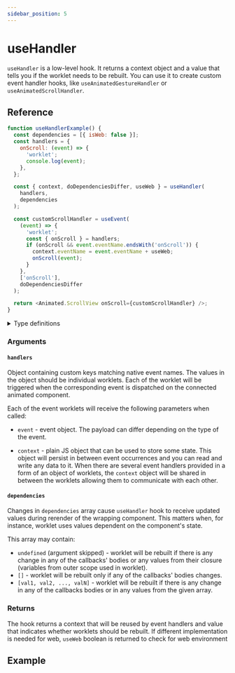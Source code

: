 ```yaml
---
sidebar_position: 5
---
```


# useHandler

`useHandler` is a low-level hook. It returns a context object and a value that tells you if the worklet needs to be rebuilt. You can use it to create custom event handler hooks, like `useAnimatedGestureHandler` or `useAnimatedScrollHandler`.

## Reference

```js
function useHandlerExample() {
  const dependencies = [{ isWeb: false }];
  const handlers = {
    onScroll: (event) => {
      'worklet';
      console.log(event);
    },
  };

  const { context, doDependenciesDiffer, useWeb } = useHandler(
    handlers,
    dependencies
  );

  const customScrollHandler = useEvent(
    (event) => {
      'worklet';
      const { onScroll } = handlers;
      if (onScroll && event.eventName.endsWith('onScroll')) {
        context.eventName = event.eventName + useWeb;
        onScroll(event);
      }
    },
    ['onScroll'],
    doDependenciesDiffer
  );

  return <Animated.ScrollView onScroll={customScrollHandler} />;
}
```

<details>
<summary>Type definitions</summary>

```typescript
function useHandler<
  Event extends object,
  Context extends Record<string, unknown>
>(
  handlers: GeneralHandlers<Event, Context>,
  dependencies?: DependencyList
): UseHandlerContext<Context>;

interface UseHandlerContext<Context extends Record<string, unknown>> {
  context: Context;
  doDependenciesDiffer: boolean;
  useWeb: boolean;
}

interface GeneralHandler<
  Event extends object,
  Context extends Record<string, unknown>
> {
  (event: ReanimatedEvent<Event>, context: Context): void;
}
```

</details>

### Arguments

#### `handlers`

Object containing custom keys matching native event names.
The values in the object should be individual worklets.
Each of the worklet will be triggered when the corresponding event is dispatched on the connected animated component.

Each of the event worklets will receive the following parameters when called:

- `event` - event object.
  The payload can differ depending on the type of the event.

- `context` - plain JS object that can be used to store some state.
  This object will persist in between event occurrences and you can read and write any data to it.
  When there are several event handlers provided in a form of an object of worklets, the `context` object will be shared in between the worklets allowing them to communicate with each other.

#### `dependencies` <Optional />

Changes in `dependencies` array cause `useHandler` hook to receive updated values during rerender of the wrapping component. This matters when, for instance, worklet uses values dependent on the component's state.

This array may contain:

- `undefined` (argument skipped) - worklet will be rebuilt if there is any change in any of the callbacks' bodies or any values from their closure (variables from outer scope used in worklet).
- `[]` - worklet will be rebuilt only if any of the callbacks' bodies changes.
- `[val1, val2, ..., valN]` - worklet will be rebuilt if there is any change in any of the callbacks bodies or in any values from the given array.

### Returns

The hook returns a context that will be reused by event handlers and value that indicates whether worklets should be rebuilt. If different implementation is needed for web, `useWeb` boolean is returned to check for web environment

## Example
